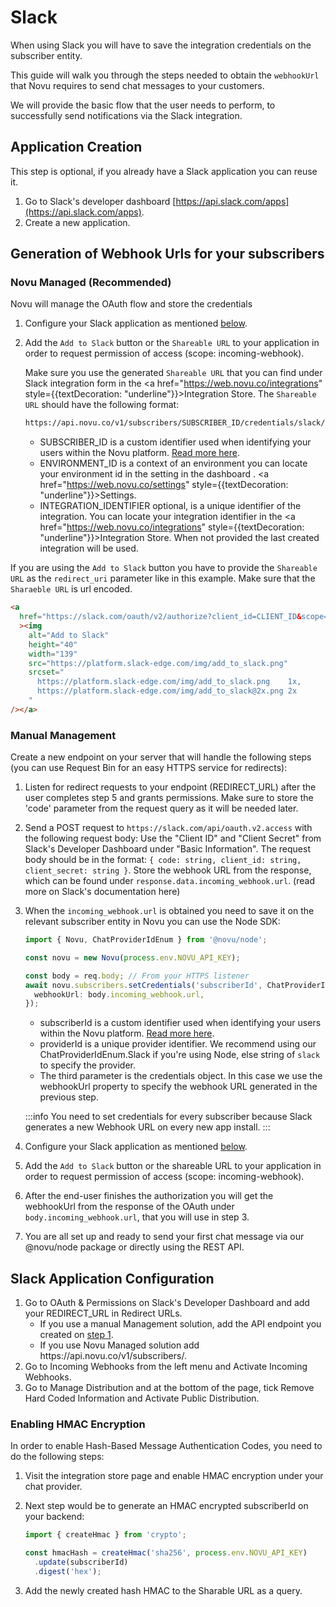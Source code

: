 
# Slack

When using Slack you will have to save the integration credentials on the subscriber entity.

This guide will walk you through the steps needed to obtain the `webhookUrl` that Novu requires to send chat messages to your customers.

We will provide the basic flow that the user needs to perform, to successfully send notifications via the Slack integration.

## Application Creation

This step is optional, if you already have a Slack application you can reuse it.

1. Go to Slack's developer dashboard [https://api.slack.com/apps](https://api.slack.com/apps).
2. Create a new application.

## Generation of Webhook Urls for your subscribers

### Novu Managed (Recommended)

Novu will manage the OAuth flow and store the credentials

1. Configure your Slack application as mentioned [below](/channels/chat/slack#slack-application-configuration).
2. Add the `Add to Slack` button or the `Shareable URL` to your application in order to request permission of access (scope: incoming-webhook).

   Make sure you use the generated `Shareable URL` that you can find under Slack integration form in the <a href="https://web.novu.co/integrations" style={{textDecoration: "underline"}}>Integration Store</a>.
   The `Shareable URL` should have the following format:

   ```bash
   https://api.novu.co/v1/subscribers/SUBSCRIBER_ID/credentials/slack/oauth?environmentId=ENVIRONMENT_ID&integrationIdentifier=INTEGRATION_IDENTIFIER.
   ```

   - SUBSCRIBER_ID is a custom identifier used when identifying your users within the Novu platform. [Read more here](/platform/subscribers). <br/>
   - ENVIRONMENT_ID is a context of an environment you can locate your environment id in the setting in the dashboard . <a href="https://web.novu.co/settings" style={{textDecoration: "underline"}}>Settings</a>.
     <br />
   - INTEGRATION_IDENTIFIER optional, is a unique identifier of the integration. You can locate your integration identifier in the <a href="https://web.novu.co/integrations" style={{textDecoration: "underline"}}>Integration Store</a>. When not provided the last created integration will be used.

If you are using the `Add to Slack` button you have to provide the `Shareable URL` as the `redirect_uri` parameter like in this example. Make sure that the `Sharaeble URL` is url encoded.

```html
<a
  href="https://slack.com/oauth/v2/authorize?client_id=CLIENT_ID&scope=incoming-webhook&user_scope=&redirect_uri=https%3A%2F%2Fapi.novu.co%2Fv1%2Fsubscribers%2FSUBSCRIBER_ID%2Fcredentials%2Fslack%2Foauth%3FenvironmentId%3DENVIRONMENT_ID%26integrationIdentifier%3DINTEGRATION_IDENTIFIER"
  ><img
    alt="Add to Slack"
    height="40"
    width="139"
    src="https://platform.slack-edge.com/img/add_to_slack.png"
    srcset="
      https://platform.slack-edge.com/img/add_to_slack.png    1x,
      https://platform.slack-edge.com/img/add_to_slack@2x.png 2x
    "
/></a>
```

### Manual Management

<FAQ>
<FAQItem title="Instructions on configuring https server">

Create a new endpoint on your server that will handle the following steps (you can use Request Bin for an easy HTTPS service for redirects):

1. Listen for redirect requests to your endpoint (REDIRECT_URL) after the user completes step 5 and grants permissions. Make sure to store the 'code' parameter from the request query as it will be needed later.
2. Send a POST request to `https://slack.com/api/oauth.v2.access` with the following request body:
   Use the "Client ID" and "Client Secret" from Slack's Developer Dashboard under "Basic Information". The request body should be in the format: `{ code: string, client_id: string, client_secret: string }`.
   Store the webhook URL from the response, which can be found under `response.data.incoming_webhook.url`.
   (read more on Slack's documentation here)
3. When the `incoming_webhook.url` is obtained you need to save it on the relevant subscriber entity in Novu you can use the Node SDK:

   ```typescript
   import { Novu, ChatProviderIdEnum } from '@novu/node';

   const novu = new Novu(process.env.NOVU_API_KEY);

   const body = req.body; // From your HTTPS listener
   await novu.subscribers.setCredentials('subscriberId', ChatProviderIdEnum., {
     webhookUrl: body.incoming_webhook.url,
   });
   ```

   - subscriberId is a custom identifier used when identifying your users within the Novu platform. [Read more here](/platform/subscribers).
   - providerId is a unique provider identifier. We recommend using our ChatProviderIdEnum.Slack if you're using Node, else string of `slack` to specify the provider.
   - The third parameter is the credentials object. In this case we use the webhookUrl property to specify the webhook URL generated in the previous step.

   :::info
   You need to set credentials for every subscriber because Slack generates a new Webhook URL on every new app install.
   :::

4. Configure your Slack application as mentioned [below](/channels/chat/slack#slack-application-configuration).
5. Add the `Add to Slack` button or the shareable URL to your application in order to request permission of access (scope: incoming-webhook).
6. After the end-user finishes the authorization you will get the webhookUrl from the response of the OAuth under `body.incoming_webhook.url`, that you will use in step 3.
7. You are all set up and ready to send your first chat message via our @novu/node package or directly using the REST API.

</FAQItem>
</FAQ>

## Slack Application Configuration

1. Go to OAuth & Permissions on Slack's Developer Dashboard and add your REDIRECT_URL in Redirect URLs.
   - If you use a manual Management solution, add the API endpoint you created on [step 1](/channels/chat/slack#manual-manage).
   - If you use Novu Managed solution add https:<span/>//api.novu.co/v1/subscribers/.
2. Go to Incoming Webhooks from the left menu and Activate Incoming Webhooks.
3. Go to Manage Distribution and at the bottom of the page, tick Remove Hard Coded Information and Activate Public Distribution.

### Enabling HMAC Encryption

In order to enable Hash-Based Message Authentication Codes, you need to do the following steps:

1. Visit the integration store page and enable HMAC encryption under your chat provider.
2. Next step would be to generate an HMAC encrypted subscriberId on your backend:

   ```ts
   import { createHmac } from 'crypto';

   const hmacHash = createHmac('sha256', process.env.NOVU_API_KEY)
     .update(subscriberId)
     .digest('hex');
   ```

3. Add the newly created hash HMAC to the Sharable URL as a query.
